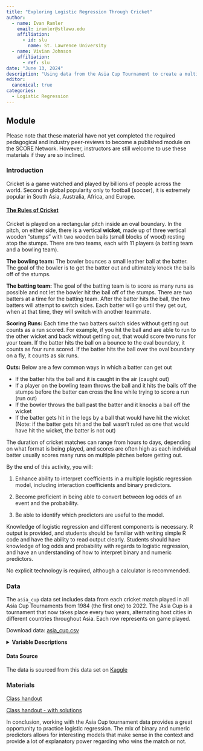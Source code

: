 ```yaml
---
title: "Exploring Logistic Regression Through Cricket"
author:
  - name: Ivan Ramler
    email: iramler@stlawu.edu
    affiliation:
      - id: slu
        name: St. Lawrence University
  - name: Vivian Johnson
    affiliation:
      - ref: slu
date: "June 13, 2024"
description: "Using data from the Asia Cup Tournament to create a multiple logistic regression model."
editor: 
  canonical: true
categories:
  - Logistic Regression 
---
```


## Module

Please note that these material have not yet completed the required pedagogical and industry peer-reviews to become a published module on the SCORE Network. However, instructors are still welcome to use these materials if they are so inclined.

### Introduction

Cricket is a game watched and played by billions of people across the world. Second in global popularity only to football (soccer), it is extremely popular in South Asia, Australia, Africa, and Europe.

#### [The Rules of Cricket](https://www.youtube.com/watch?v=yPXAzgwwo0A){target="_blank"}

Cricket is played on a rectangular pitch inside an oval boundary. In the pitch, on either side, there is a vertical **wicket**, made up of three vertical wooden "stumps" with two wooden bails (small blocks of wood) resting atop the stumps. There are two teams, each with 11 players (a batting team and a bowling team).

**The bowling team:** The bowler bounces a small leather ball at the batter. The goal of the bowler is to get the batter out and ultimately knock the bails off of the stumps.

**The batting team:** The goal of the batting team is to score as many runs as possible and not let the bowler hit the bail off of the stumps. There are two batters at a time for the batting team. After the batter hits the ball, the two batters will attempt to switch sides. Each batter will go until they get out, when at that time, they will switch with another teammate.

**Scoring Runs:** Each time the two batters switch sides without getting out counts as a run scored. For example, if you hit the ball and are able to run to the other wicket and back without getting out, that would score two runs for your team. If the batter hits the ball on a bounce to the oval boundary, it counts as four runs scored. If the batter hits the ball over the oval boundary on a fly, it counts as six runs.

**Outs:** Below are a few common ways in which a batter can get out

-   If the batter hits the ball and it is caught in the air (caught out)
-   If a player on the bowling team throws the ball and it hits the bails off the stumps before the batter can cross the line while trying to score a run (run out)
-   If the bowler throws the ball past the batter and it knocks a bail off the wicket
-   If the batter gets hit in the legs by a ball that would have hit the wicket (Note: if the batter gets hit and the ball wasn't ruled as one that would have hit the wicket, the batter is not out)

The duration of cricket matches can range from hours to days, depending on what format is being played, and scores are often high as each individual batter usually scores many runs on multiple pitches before getting out.

::: {.callout-note collapse="true" title="Learning Objectives" appearance="minimal"}
By the end of this activity, you will:

1.  Enhance ability to interpret coefficients in a multiple logistic regression model, including interaction coefficients and binary predictors. 

2.  Become proficient in being able to convert between log odds of an event and the probability.

3.  Be able to identify which predictors are useful to the model.
:::

::: {.callout-note collapse="true" title="Methods" appearance="minimal"}
Knowledge of logistic regression and different components is necessary. R output is provided, and students should be familiar with writing simple R code and have the ability to read output clearly. Students should have knowledge of log odds and probability with regards to logistic regression, and have an understanding of how to interpret binary and numeric predictors. 
:::

::: {.callout-note collapse="true" title="Technology Requirements" appearance="minimal"}
No explicit technology is required, although a calculator is recommended.
:::

### Data

The `asia_cup` data set includes data from each cricket match played in all Asia Cup Tournaments from 1984 (the first one) to 2022. The Asia Cup is a tournament that now takes place every two years, alternating host cities in different countries throughout Asia. Each row represents on game played. 

Download data: [asia_cup.csv](asia_cup.csv)

<details>

<summary><b>Variable Descriptions</b></summary>

| Variable      | Description                                                              |
|-----------------------|-------------------------------------------------|
| Team          | One team of the match                                                    |
| Opponent      | The team played                                                          |
| Host          | Venue played at                                                          |
| Year          | Tournament year played                                                   |
| Toss          | Coin toss to determine who starts batting or bowling (0 = lost, 1 = won) |
| Selection     | Team's selection after winning / losing the toss (0 = Batting, 1 = Bowling)                     |
| Run Scored    | Total runs scored by that team                                           |
| Fours         | Total scored fours for that team                                         |
| Sixes         | Total scored sixes for that team                                         |
| Extras        | Amount of extra runs scored by that team                                 |
| Highest Score | Highest individual number of runs scored                                 |
| Result        | 0 = lost match, 1 = won match                                            |
| Given Extras  | Number of extra runs given up                                            |

</details>

#### Data Source

The data is sourced from this data set on [Kaggle](https://www.kaggle.com/datasets/hasibalmuzdadid/asia-cup-cricket-1984-to-2022/data){target="_blank}

### Materials

[Class handout](cricket_worksheet.docx)

[Class handout - with solutions](cricket_worksheet_SOLUTIONS.docx)

::: {.callout-note collapse="true" title="Conclusion" appearance="minimal"}
In conclusion, working with the Asia Cup tournament data provides a great opportunity to practice logistic regression. The mix of binary and numeric predictors allows for interesting models that make sense in the context and provide a lot of explanatory power regarding who wins the match or not. 
:::
